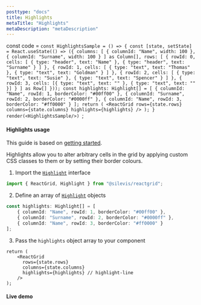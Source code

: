 ```yaml
---
posttype: "docs"
title: Highlights
metaTitle: "Highlights"
metaDescription: "metaDescription"
---
```

const code = `const HighlightsSample = () => {
  const [state, setState] = React.useState(() => ({
    columns: [
      { columnId: "Name", width: 100 },
      { columnId: "Surname", width: 100 }
    ] as Column[],
    rows: [
      {
        rowId: 0,
        cells: [
          { type: "header", text: "Name" },
          { type: "header", text: "Surname" }
        ]
      },
      {
        rowId: 1,
        cells: [
          { type: "text", text: "Thomas" },
          { type: "text", text: "Goldman" }
        ]
      },
      {
        rowId: 2,
        cells: [
          { type: "text", text: "Susie" },
          { type: "text", text: "Spencer" }
        ]
      },
      {
        rowId: 3,
        cells: [{ type: "text", text: "" }, { type: "text", text: "" }]
      }
    ] as Row[]
  }));
  const highlights: Highlight[] = [
    { columnId: "Name", rowId: 1, borderColor: "#00ff00" },
    { columnId: "Surname", rowId: 2, borderColor: "#0000ff" },
    { columnId: "Name", rowId: 3, borderColor: "#ff0000" }
  ];
  return (
    <ReactGrid
      rows={state.rows}
      columns={state.columns}
      highlights={highlights}
    />
  );
}
render(<HighlightsSample/>)
`;

#### Highlights usage

This guide is based on [getting started](/docs/3.0/1-getting-started/).

Highlights allow you to alter arbitrary cells in the grid
by applying custom CSS classes to them or by setting their border colours.

1. Import the [`Highlight`](/docs/3.0/7-api/0-interfaces/9-highlight/) interface

```ts
import { ReactGrid, Highlight } from "@silevis/reactgrid";
```

2. Define an array of [`Highlight`](/docs/3.0/7-api/0-interfaces/9-highlight/) objects

```ts
const highlights: Highlight[] = [
    { columnId: "Name", rowId: 1, borderColor: "#00ff00" },
    { columnId: "Surname", rowId: 2, borderColor: "#0000ff" },
    { columnId: "Name", rowId: 3, borderColor: "#ff0000" }
];
```

3. Pass the `highlights` object array to your component

```tsx
return (
    <ReactGrid
      rows={state.rows}
      columns={state.columns}
      highlights={highlights} // highlight-line
    />
);
```

#### Live demo

<LiveCode 
  code={code}
  title='Advanced menu context handling live demo'
  noInline={true}
/> 